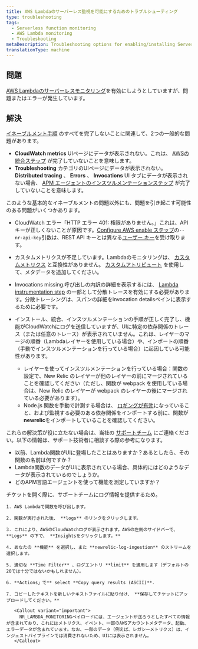 ```yaml
---
title: AWS Lambdaのサーバーレス監視を可能にするためのトラブルシューティング
type: troubleshooting
tags:
  - Serverless function monitoring
  - AWS Lambda monitoring
  - Troubleshooting
metaDescription: Troubleshooting options for enabling/installing Serverless monitoring for AWS Lambda.
translationType: machine
---
```


## 問題

[AWS Lambdaのサーバーレスモニタリング](/docs/serverless-function-monitoring/aws-lambda-monitoring/get-started/introduction-new-relic-monitoring-aws-lambda)を有効にしようとしていますが、問題またはエラーが発生しています。

## 解決

[イネーブルメント手順](/docs/serverless-function-monitoring/aws-lambda-monitoring/get-started/enable-new-relic-monitoring-aws-lambda) のすべてを完了しないことに関連して、2つの一般的な問題があります。

* **CloudWatch metrics** UIページにデータが表示されない。これは、 [AWSの統合ステップ](/docs/serverless-function-monitoring/aws-lambda-monitoring/get-started/enable-new-relic-monitoring-aws-lambda#connect-aws) が完了していないことを意味します。
* **Troubleshooting** カテゴリのUIページにデータが表示されない。 **Distributed tracing** 、 **Errors** 、 **Invocations** UI タブにデータが表示されない場合、 [APM エージェントのインスツルメンテーションステップ](/docs/serverless-function-monitoring/aws-lambda-monitoring/get-started/enable-new-relic-monitoring-aws-lambda#instrument-lambda) が完了していないことを意味します。

このような基本的なイネーブルメントの問題以外にも、問題を引き起こす可能性のある問題がいくつかあります。

* CloudWatch エラー「HTTP エラー 401: 権限がありません。」これは、API キーが正しくないことが原因です。[Configure AWS enable ステップ](/docs/serverless-function-monitoring/aws-lambda-monitoring/get-started/enable-new-relic-monitoring-aws-lambda#connect-aws)の`--nr-api-key`引数は、REST API キーとは異なる[ユーザー キー](/docs/apis/get-started/intro-apis/types-new-relic-api-keys#user-api-key)を受け取ります。

* カスタムメトリクスが不足しています。Lambdaのモニタリングは、 [カスタムメトリクス](/docs/agents/manage-apm-agents/agent-data/collect-custom-metrics) と互換性がありません。 [カスタムアトリビュート](/docs/agents/manage-apm-agents/agent-data/collect-custom-attributes) を使用して、メタデータを追加してください。

* Invocations missing.呼び出しの内訳の詳細を表示するには、 [Lambda instrumentation step](/docs/serverless-function-monitoring/aws-lambda-monitoring/get-started/enable-new-relic-monitoring-aws-lambda#instrument-lambda) の一部として分散トレースを有効にする必要があります。分散トレーシングは、スパンの詳細をinvocation detailsペインに表示するために必要です。

* インストール、統合、インスツルメンテーションの手順が正しく完了し、機能がCloudWatchにログを送信していますが、UIに特定の依存関係のトレース（または任意のトレース）が表示されていません。これは、レイヤーのマージの順番（Lambdaレイヤーを使用している場合）や、インポートの順番（手動でインスツルメンテーションを行っている場合）に起因している可能性があります。

  * レイヤーを使ってインスツルメンテーションを行っている場合：関数の設定で、New Relic のレイヤーが他のレイヤーの前にマージされていることを確認してください（ただし、関数が webpack を使用している場合は、New Relic のレイヤーが webpack のレイヤーの後にマージされている必要があります）。
  * Node.js 関数を手動で計測する場合は、 [ロギングが有効](/docs/apm/agents/nodejs-agent/installation-configuration/nodejs-agent-configuration/#logging_config)になっていること、および監視する必要のある依存関係をインポートする前に、関数が**newrelic**をインポートしていることを確認してください。

これらの解決策が役に立たない場合は、当社の [サポートチーム](https://support.newrelic.com/) にご連絡ください。以下の情報は、サポート技術者に相談する際の参考になります。

* 以前、Lambda関数がUIに登場したことはありますか？あるとしたら、その関数の名前は何ですか？
* Lambda関数のデータがUIに表示されている場合、具体的にはどのようなデータが表示されているのでしょうか。
* どのAPM言語エージェントを使って機能を測定していますか？

<CollapserGroup>
  <Collapser
    id="attach-logs"
    title="推奨します。CloudWatchのログをチケットに添付する"
  >
    チケットを開く際に、サポートチームにログ情報を提供するため。

    1. AWS Lambdaで関数を呼び出します。

    2. 関数が実行された後、 **logs** のリンクをクリックします。

    3. これにより、AWSのCloudWatchログが表示されます。AWSの左側のサイドバーで、 **Logs** の下で、 **Insightsをクリックします。**

    4. あなたの **機能** を選択し、また **newrelic-log-ingestion** のストリームを選択します。

    5. 適切な **Time Filter** 、ログエントリ **limit** を適用します（デフォルトの20では十分ではないかもしれません）。

    6. **Actions」で** select **Copy query results (ASCII)**.

    7. コピーしたテキストを新しいテキストファイルに貼り付け、 **保存してチケットにアップロードしてください。**

       <Callout variant="important">
         NR_LAMBDA_MONITORINGペイロードには、エージェントが送ろうとしたすべての情報が含まれており、これにはメトリクス、イベント、一部のAWSアカウントメタデータ、起動、エラーデータが含まれています。なお、一部のデータ（例えば、レガシーメトリクス）は、インジェストパイプラインでは消費されないため、UIには表示されません。
       </Callout>
  </Collapser>
</CollapserGroup>